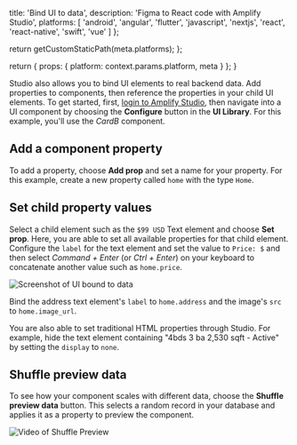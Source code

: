                   
  title: 'Bind UI to data',
  description: 'Figma to React code with Amplify Studio',
  platforms: [
                'android',
                'angular',
                'flutter',
                'javascript',
                'nextjs',
                'react',
                'react-native',
                'swift',
                'vue'
              ]
};

  return getCustomStaticPath(meta.platforms);
};

  return {
    props: {
      platform: context.params.platform,
      meta
    }
  };
}
          

Studio also allows you to bind UI elements to real backend data. Add properties to components, then reference the properties in your child UI elements. To get started, first, [login to Amplify Studio](/console/adminui/start/#logging-in-and-creating-an-app), then navigate into a UI component by choosing the **Configure** button in the **UI Library**. For this example, you'll use the _CardB_ component.

## Add a component property

To add a property, choose **Add prop** and set a name for your property. For this example, create a new property called `home` with the type `Home`.

## Set child property values

Select a child element such as the `$99 USD` Text element and choose **Set prop**. Here, you are able to set all available properties for that child element. Configure the `label` for the text element and set the value to `Price: $` and then select _Command + Enter_ (or _Ctrl + Enter_) on your keyboard to concatenate another value such as `home.price`.

![Screenshot of UI bound to data](/images/studio/data-binding.png)

Bind the address text element's `label` to `home.address` and the image's `src` to `home.image_url`.

You are also able to set traditional HTML properties through Studio. For example, hide the text element containing "4bds 3 ba 2,530 sqft - Active" by setting the `display` to `none`.

## Shuffle preview data

To see how your component scales with different data, choose the **Shuffle preview data** button. This selects a random record in your database and applies it as a property to preview the component.

![Video of Shuffle Preview](/images/studio/shuffle-preview.gif)
